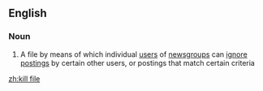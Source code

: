 ==English==

===Noun===
{{wikipedia}}
{{en-noun|head=[[kill]] [[file]]}}

# {{lb|en|Internet}} A file by means of which individual [[user]]s of [[newsgroup]]s can [[ignore]] [[posting]]s by certain other users, or postings that match certain criteria

[[zh:kill file]]